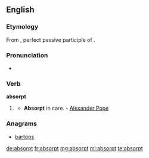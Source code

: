 ==English==

===Etymology===
From {{etyl|la|en}} {{term|absorptus|lang=la}}, perfect passive participle of {{term|absorbeo|absorbeō|absorb|lang=la}}.

===Pronunciation===
* {{a|US}} {{IPA|/æbˈsɔɹpt/|/æbˈzɔɹpt/|/əbˈsɔɹpt/|/əbˈzɔɹpt/}}

===Verb===
'''absorpt'''

# {{archaic}} {{past participle of|absorb}}
#* '''Absorpt''' in care. - [[w:Alexander Pope|Alexander Pope]]

===Anagrams===
* [[bartops#English|bartops]]

[[de:absorpt]]
[[fr:absorpt]]
[[mg:absorpt]]
[[ml:absorpt]]
[[te:absorpt]]
